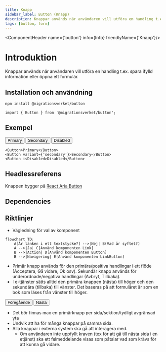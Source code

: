 ```yaml
---
title: Knapp
sidebar_label: Button (Knapp)
description: Knappar används när användaren vill utföra en handling t.ex. spara ifylld information eller öppna ett formulär.
tags: [button, form]
---
```



<ComponentHeader name={'button'} info={Info} friendlyName={'Knapp'}/>

# Introduktion

Knappar används när användaren vill utföra en handling t.ex. spara ifylld information eller öppna ett formulär.

## Installation och användning

```bash npm2yarn
npm install @migrationsverket/button
```

```tsx
import { Button } from '@migrationsverket/button';
```

## Exempel

<div
  style={{
    marginBottom: '10px',
    display: 'flex',
    columnGap: '10px',
    alignItems: 'center',
  }}
>
  <Button>Primary</Button>
  <Button variant={'secondary'}>Secondary</Button>
  <Button isDisabled>Disabled</Button>
</div>

```tsx
<Button>Primary</Button>
<Button variant={'secondary'}>Secondary</Button>
<Button isDisabled>Disabled</Button>
```


## Headlessreferens

Knappen bygger på [React Aria Button](https://react-spectrum.adobe.com/react-aria/Button.html)


## Dependencies

<ComponentFooter info={Info}/>

## Riktlinjer

- Vägledning för val av komponent

```mermaid
flowchart TD;
    A[Är länken i ett textstycke?] -->|Nej| B(Vad är syftet?)
    A -->|Ja| C[Använd komponenten Link]
    B -->|Action| D[Använd komponenten Button]
    B -->|Navigering| E[Använd komponenten LinkButton]
```

- Primär knapp används för den primära/positiva handlingar i ett flöde (Acceptera, Gå vidare, Ok osv). Sekundär knapp används för underordnade/negativa handlingar (Avbryt, Tillbaka).
- I e-tjänster sätts alltid den primära knappen (nästa) till höger och den sekundära (tillbaka) till vänster. Det baseras på att formuläret är som en bok som läses från vänster till höger.

<div style={{ gap: '5px', display: 'flex', margin: '5px' }}>
  <Button variant={'secondary'}>Föregående</Button>
  <Button>Nästa</Button>
</div>

- Det bör finnas max en primärknapp per sida/sektion/tydligt avgränsad yta
- Undvik att ha för många knappar på samma sida.
- Alla knappar i externa system ska gå att interagera med.
  - Om användaren inte uppfyllt kraven (tex för att gå till nästa sida i en etjänst) ska ett felmeddelande visas som påtalar vad som krävs för att kunna gå vidare.






